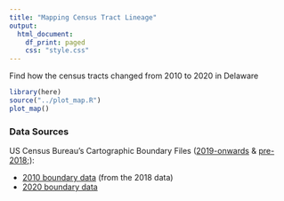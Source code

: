 ```yaml
---
title: "Mapping Census Tract Lineage"
output:
  html_document:
    df_print: paged
    css: "style.css"
---
```


Find how the census tracts changed from 2010 to 2020 in Delaware


```r
library(here)
source("../plot_map.R")
plot_map()
```


### Data Sources

US Census Bureau's Cartographic Boundary Files ([2019-onwards](https://www.census.gov/geographies/mapping-files/time-series/geo/cartographic-boundary.html) & [pre-2018](https://www.census.gov/geographies/mapping-files/time-series/geo/carto-boundary-file.html#:~:text=The%20cartographic%20boundary%20files%20are,for%20small%20scale%20thematic%20mapping);):

- [2010 boundary data](https://www2.census.gov/geo/tiger/GENZ2018/shp/cb_2018_10_tract_500k.zip) (from the 2018 data)
- [2020 boundary data](https://www2.census.gov/geo/tiger/GENZ2020/shp/cb_2020_10_tract_500k.zip) 
